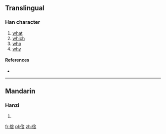==Translingual==

===Han character===
{{Han char|rn=9|rad=人|as=08|sn=10|four=|canj=人人一口 (OOMR), X人人一口 (XOOMR)|ids=⿰[[亻]][[舍]]}}

# [[what]]
# [[which]]
# [[who]]
# [[why]]

====References====
* {{Han ref|kx=0109.171|hdz=10180.050|uh=503D|ud=20541}}

----

==Mandarin==

===Hanzi===
{{cmn-hanzi|pin=[[shà]] ([[sha4]])|wg=sha<sup>4</sup>}}

# {{defn|lang=cmn|sort=人08}}

[[fr:倽]]
[[pl:倽]]
[[zh:倽]]